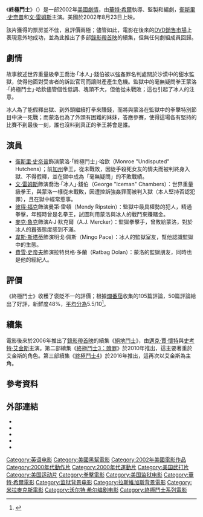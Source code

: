 {{noteTA
|G1=Show
|G2=Movie
}}
{{Infobox film
| name           = 終極鬥士
| original_name  = {{lang|en|''Undisputed''}}
| image          = Undisputed Poster.jpg
| caption        = 電影海報
| director       = [[華特·希爾|華特·希爾]]
| producer       = 華特·希爾<br />[[衛斯里·史奈普|衛斯里·史奈普]]<br />{{le|布萊德·克萊沃依|Brad Krevoy}}
| writer         = 華特·希爾<br />{{le|大衛·吉勒|David Giler}}
| starring       = 衛斯里·史奈普<br />[[文·雷姆斯|文·雷姆斯]]
| music          = [[史丹利·克拉克|史丹利·克拉克]]
| cinematography = {{le|洛伊德·艾亨二世|Lloyd Ahern II}}
| editing        = 費里曼·A·戴維斯<br />菲爾·諾登
| studio         = {{le|怒族影業|Nu Image}}<br />{{le|Motion Picture Corporation of America|Motion Picture Corporation of America}}<br />{{le|A Band Apart|A Band Apart}}<br />{{le|RadicalMedia|RadicalMedia|@radical.media}}
| distributor    = [[米拉麥克斯|米拉麥克斯]]
| released       = {{Film date|2002|08|23|美國}}
| runtime        = 96分鐘
| country        = 美國
| language       = 英語
| budget         = 1500萬～2000萬美元<ref name="hill">AT THE MOVIES: Tunis by Night Is a Cabaret
Kehr, Dave. New York Times (1923-Current file) [New York, N.Y] 23 Aug 2002: E8.</ref><ref name="mojo" />
| gross          = 1522萬美元<ref name="mojo">{{cite web | url = https://www.boxofficemojo.com/movies/?id=undisputed.htm | title = Undisputed (2002) | work = [[Box_Office_Mojo|Box Office Mojo]] | access-date = 2016-12-10 | archive-date = 2019-08-29 | archive-url = https://web.archive.org/web/20190829084011/https://www.boxofficemojo.com/movies/?id=undisputed.htm | dead-url = no }}</ref>
| preceded_by    = 
| followed_by    = 《[[絕地鬥士|絕地鬥士]]》
| cn_name        = 终极斗士
| hk_name        = 終極鬥士
| tw_name        = 終極鬥士
}}
《'''終極鬥士'''》（{{lang-en|''Undisputed''}}）是一部2002年[[美國|美國]][[劇情片|劇情]]{{le|運動電影列表|List of sports films|運動片}}，由[[華特·希爾|華特·希爾]]執導、監製和編劇，[[衛斯里·史奈普|衛斯里·史奈普]]和[[文·雷姆斯|文·雷姆斯]]主演。美國於2002年8月23日上映。

該片獲得的票房並不佳，且評價兩極；儘管如此，電影在後來的[[影碟出租店|DVD銷售市場]]上表現意外地成功，並為此推出了多部[[錄影帶首映|錄影帶首映]]的續集，但無任何劇組成員回歸。

== 劇情 ==
故事敘述世界重量級拳王喬治·「冰人」·錢伯被以強姦罪名判處關於沙漠中的甜水監獄，使得他面對受害者的訴訟官司而讓財產產生危機。監獄中的毫無疑問拳王蒙洛·「終極鬥士」·哈欽儘管個性低調、塊頭不大，但他從未戰敗；這也引起了冰人的注意。

冰人為了能假釋出獄、到外頭繼續打拳來賺錢，而將與蒙洛在監獄中的拳擊特別節目中決一死戰；而蒙洛也為了外頭有困難的妹妹，答應參賽，使得這場各有堅持的比賽不到最後一刻，誰也沒料到真正的拳王將會是誰。

== 演員 ==
*[[衛斯里·史奈普|衛斯里·史奈普]]飾演蒙洛·「終極鬥士」·哈欽（Monroe "Undisputed" Hutchens）；前[[加州|加州]]拳王，從未戰敗，因徒手殺死女友的情夫而被判終身入獄、不得假釋，並在獄中成為「毫無疑問」的不敗戰績。
*[[文·雷姆斯|文·雷姆斯]]飾演喬治·「冰人」·錢伯（George "Iceman" Chambers）：世界重量級拳王，與蒙洛一樣從未戰敗，因遭控訴強姦罪而被判入獄（本人堅持否認犯罪），且在獄中經常惹事。
*[[彼得·福克|彼得·福克]]飾演曼第·雷頓（Mendy Ripstein）：監獄中最具權勢的犯人，精通拳擊，年輕時曾是名拳王，試圖利用蒙洛與冰人的戰鬥來賺賭金。
*[[麥克·魯克|麥克·魯克]]飾演A·J·默克爾（A.J. Mercker）：監獄拳擊手，曾敗給蒙洛，對於冰人的囂張態度感到不滿。
*[[韋斯·斯塔蒂|韋斯·斯塔蒂]]飾演明戈·佩斯（Mingo Pace）：冰人的監獄室友，幫他認識監獄中的生態。
*[[費雪·史帝夫|費雪·史帝夫]]飾演拉特貝格·多蘭（Ratbag Dolan）：蒙洛的監獄朋友，同時也是他的經紀人。

== 評價 ==
《終極鬥士》收穫了褒貶不一的評價；根據[[爛番茄|爛番茄]]收集的105篇評論，50篇評論給出了好評，新鮮度48%，[[加權平均數|平均分為]]5.5/10<ref>{{cite web | url = https://www.rottentomatoes.com/m/undisputed/ | title = Undisputed (2002) | work = [[Rotten_Tomatoes|Rotten Tomatoes]] | publisher = {{link-en|Flixster|Flixster}} | access-date = 2016-12-11 | archive-date = 2021-02-26 | archive-url = https://web.archive.org/web/20210226094531/https://www.rottentomatoes.com/m/undisputed | dead-url = no }}</ref>。

== 續集 ==
電影後來於2006年推出了[[錄影帶首映|錄影帶首映]]的續集《[[絕地鬥士|絕地鬥士]]》，由[[邁克·賈·懷特|邁克·賈·懷特]]與[[史考特·艾金斯|史考特·艾金斯]]主演。第二部續集《[[終極鬥士3：贖罪|終極鬥士3：贖罪]]》於2010年推出，這主要著重於艾金斯的角色。第三部續集《[[終極鬥士4|終極鬥士4]]》於2016年推出，這再次以艾金斯為主角。

== 參考資料 ==
{{Reflist|30em}}

==外部連結==
* {{Official website|http://www.miramax.com/movie/undisputed}}
* {{IMDb title|0281322}}
* {{amg title|259826}}
* {{mojo title|undisputed}}
* {{rotten-tomatoes|Undisputed}}

{{沃尔特·希尔}}
{{DEFAULTSORT:Undisputed}}
[[Category:英语电影|Category:英语电影]]
[[Category:美國黑幫電影|Category:美國黑幫電影]]
[[Category:2002年美國電影作品|Category:2002年美國電影作品]]
[[Category:2000年代動作片|Category:2000年代動作片]]
[[Category:2000年代運動片|Category:2000年代運動片]]
[[Category:美国武打片|Category:美国武打片]]
[[Category:美国运动片|Category:美国运动片]]
[[Category:拳擊電影|Category:拳擊電影]]
[[Category:美国监狱电影|Category:美国监狱电影]]
[[Category:華特·希爾電影|Category:華特·希爾電影]]
[[Category:监狱背景电影|Category:监狱背景电影]]
[[Category:拉斯維加斯背景電影|Category:拉斯維加斯背景電影]]
[[Category:米拉麥克斯電影|Category:米拉麥克斯電影]]
[[Category:沃尔特·希尔编剧电影|Category:沃尔特·希尔编剧电影]]
[[Category:終極鬥士系列電影|Category:終極鬥士系列電影]]